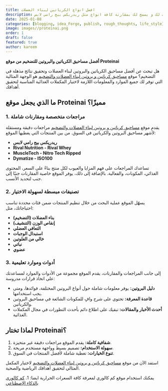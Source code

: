 ```yaml
---
title: افضل انواع الكرياتين لبناء العضلات
description: بروتين اي افضل موقع لمقارنة مساحيق البروتين والكرياتين للتنشيف و التضخيم و اختيار الافضل و مايناسب لك و يسمح لك بمقارنة كافة انواع مثل ريدريكس بيج رامي لابس 
date: 2025-01-08
categories: [blogging, idea_Forge, publish, rough_thoughts, life_style]
image: images//proteinai.png
order: 1
draft: false
featured: true
author: kareem
---
```


**أفضل مساحيق الكرياتين والبروتين للتضخيم من موقع Proteinai**

هل تبحث عن أفضل مساحيق الكرياتين والبروتين لبناء العضلات وتحقيق نتائج مذهلة في التضخيم؟ موقع [مساحيق كرياتين و بروتين لبناء العضلات والتضخيم](https://www.protienai.com) هو الوجهة المثالية التي توفر لك جميع الموارد والمعلومات اللازمة لاختيار المكملات الغذائية المناسبة لتحقيق أهدافك.

## **ما الذي يجعل موقع Proteinai مميزًا؟**

### **1. مراجعات متخصصة ومقارنات شاملة**
يقدم موقع [مساحيق كرياتين و بروتين لبناء العضلات والتضخيم](https://www.protienai.com) مراجعات دقيقة ومستقلة لأشهر مساحيق البروتين والكرياتين في السوق. من بين المنتجات التي يغطيها الموقع:

- **ريدريكس بيج رامي لابس**
- **Rival Nutrition - Rival Whey**
- **MuscleTech - Nitro Tech Ripped**
- **Dymatize - ISO100**

تساعدك المراجعات على فهم المزايا والعيوب لكل منتج بناءً على السعر، المحتوى الغذائي، المكونات، والفعالية. بالإضافة إلى ذلك، يوفر الموقع خاصية المقارنات جنبًا إلى جنب لتحديد الأنسب.

### **2. تصنيفات مبسطة لسهولة الاختيار**
يسهّل الموقع عملية البحث من خلال تنظيم المنتجات ضمن فئات محددة تناسب احتياجاتك، مثل:

- **بناء العضلات (التضخيم)**
- **إنقاص الوزن (التنشيف)**
- **التعافي العضلي**
- **استبدال الوجبات**
- **خالي من الغلوتين**
- **نباتي**
- **عضوي**

### **3. أدوات وموارد تعليمية**

إلى جانب المراجعات والمقارنات، يقدم الموقع مجموعة من الأدوات والموارد لمساعدتك على اتخاذ قرارات مدروسة:

- **دليل البروتين:** يوفر معلومات شاملة حول أنواع البروتين المختلفة، فوائدها، ومتى يجب استخدامها.
- **قاعدة المعرفة:** تحتوي على شرح وافٍ للمكونات الشائعة في مساحيق البروتين والكرياتين.
- **أحدث الأخبار والمقالات:** تبقيك على اطلاع دائم بأحدث التطورات في مجال المكملات الغذائية.

## **لماذا تختار Proteinai؟**

1. **شفافية كاملة:** يقدم الموقع مراجعات دقيقة غير متحيزة.
2. **سهولة الاستخدام:** تصميم بسيط وواجهة مستخدم مريحة.
3. **تنوع الخيارات:** تغطية شاملة لأفضل المنتجات في السوق.



استفد الآن من موقع [مساحيق كرياتين و بروتين لبناء العضلات والتضخيم](https://www.protienai.com) لاختيار المكمل المثالي لتحقيق أهدافك الرياضية والصحية.

يمكنك استخدام موقع كم كالوري لمعرفة كافة السعرات الحرارية ايضا:
1. [كم كالوري  بالذكاء الإصطناعي](https://www.kamcalorie.com)